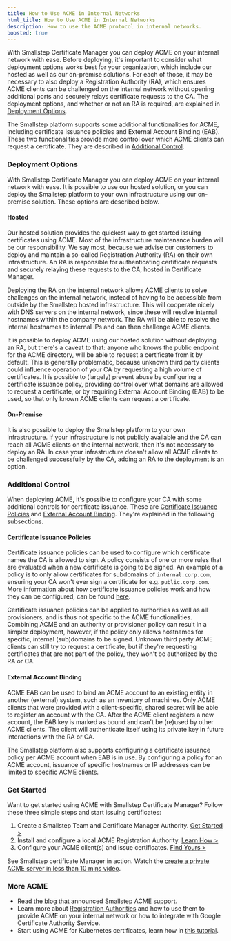 ```yaml
---
title: How to Use ACME in Internal Networks
html_title: How to Use ACME in Internal Networks
description: How to use the ACME protocol in internal networks.
boosted: true
---
```


With Smallstep Certificate Manager you can deploy ACME on your internal network with ease.
Before deploying, it's important to consider what deployment options works best for your organization, which include our hosted as well as our on-premise solutions.
For each of those, it may be necessary to also deploy a Registration Authority (RA), which ensures ACME clients can be challenged on the internal network without opening additional ports and securely relays certificate requests to the CA.
The deployment options, and whether or not an RA is required, are explained in [Deployment Options](#deployment-options).

The Smallstep platform supports some additional functionalities for ACME, including certificate issuance policies and External Account Binding (EAB).
These two functionalities provide more control over which ACME clients can request a certificate.
They are described in [Additional Control](#additional-control).

### Deployment Options

With Smallstep Certificate Manager you can deploy ACME on your internal network with ease.
It is possible to use our hosted solution, or you can deploy the Smallstep platform to your own infrastructure using our on-premise solution.
These options are described below.

#### Hosted

Our hosted solution provides the quickest way to get started issuing certificates using ACME.
Most of the infrastructure maintenance burden will be our responsibility.
We say most, because we advise our customers to deploy and maintain a so-called Registration Authority (RA) on their own infrastructure.
An RA is responsible for authenticating certificate requests and securely relaying these requests to the CA, hosted in Certificate Manager.

Deploying the RA on the internal network allows ACME clients to solve challenges on the internal network, instead of having to be accessible from outside by the Smallstep hosted infrastructure.
This will cooperate nicely with DNS servers on the internal network, since these will resolve internal hostnames within the company network.
The RA will be able to resolve the internal hostnames to internal IPs and can then challenge ACME clients.

It is possible to deploy ACME using our hosted solution without deploying an RA, but there's a caveat to that: anyone who knows the public endpoint for the ACME directory, will be able to request a certificate from it by default.
This is generally problematic, because unknown third party clients could influence operation of your CA by requesting a high volume of certificates.
It is possible to (largely) prevent abuse by configuring a certificate issuance policy, providing control over what domains are allowed to request a certificate, or by requiring External Account Binding (EAB) to be used, so that only known ACME clients can request a certificate.

#### On-Premise

It is also possible to deploy the Smallstep platform to your own infrastructure.
If your infrastructure is not publicly available and the CA can reach all ACME clients on the internal network, then it's not necessary to deploy an RA.
In case your infrastructure doesn't allow all ACME clients to be challenged successfully by the CA, adding an RA to the deployment is an option.


### Additional Control

When deploying ACME, it's possible to configure your CA with some additional controls for certificate issuance.
These are [Certificate Issuance Policies](#certificate-issuance-policies) and [External Account Binding](#external-account-binding).
They're explained in the following subsections.

#### Certificate Issuance Policies

Certificate issuance policies can be used to configure which certificate names the CA is allowed to sign.
A policy consists of one or more rules that are evaluated when a new certificate is going to be signed.
An example of a policy is to only allow certificates for subdomains of `internal.corp.com`, ensuring your CA won't ever sign a certificate for e.g. `public.corp.com`.
More information about how certificate issuance policies work and how they can be configured, can be found [here](/docs/step-ca/policies).

Certificate issuance policies can be applied to authorities as well as all provisioners, and is thus not specific to the ACME functionalities.
Combining ACME and an authority or provisioner policy can result in a simpler deployment, however, if the policy only allows hostnames for specific, internal (sub)domains to be signed.
Unknown third party ACME clients can still try to request a certificate, but if they're requesting certificates that are not part of the policy, they won't be authorized by the RA or CA.

#### External Account Binding

ACME EAB can be used to bind an ACME account to an existing entity in another (external) system, such as an inventory of machines.
Only ACME clients that were provided with a client-specific, shared secret will be able to register an account with the CA.
After the ACME client registers a new account, the EAB key is marked as bound and can't be (re)used by other ACME clients.
The client will authenticate itself using its private key in future interactions with the RA or CA.

The Smallstep platform also supports configuring a certificate issuance policy per ACME account when EAB is in use.
By configuring a policy for an ACME account, issuance of specific hostnames or IP addresses can be limited to specific ACME clients.


### Get Started 

Want to get started using ACME with Smallstep Certificate Manager? 
Follow these three simple steps and start issuing certificates:

1. Create a Smallstep Team and Certificate Manager Authority. [Get Started >](https://smallstep.com/signup?product=cm)
2. Install and configure a local ACME Registration Authority. [Learn How >](https://smallstep.com/docs/registration-authorities/acme-for-certificate-manager)
3. Configure your ACME client(s) and issue certificates. [Find Yours >](https://smallstep.com/docs/tutorials/acme-protocol-acme-clients) 

<Alert severity="info">
  <div>
    See Smallstep certificate Manager in action. Watch the <a href="https://u.step.sm/how-to-CM-private-ACME-server">create a private ACME server in less than 10 mins video</a>.
  </div>
</Alert>


### More ACME 

* [Read the blog](https://smallstep.com/blog/private-acme-server/) that announced Smallstep ACME support.
* Learn more about [Registration Authorities](https://smallstep.com/docs/registration-authorities/acme-for-certificate-manager) and how to use them to provide ACME on your internal network or how to integrate with Google Certificate Authority Service.
* Start using ACME for Kubernetes certificates, learn how in [this tutorial](/docs/tutorials/kubernetes-acme-ca).


